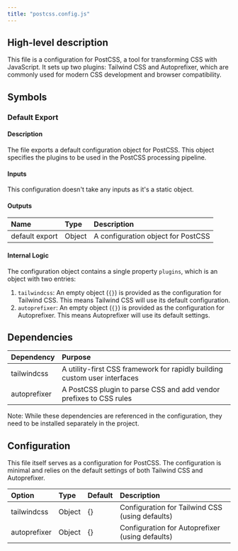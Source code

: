 ```yaml
---
title: "postcss.config.js"
---
```


## High-level description
This file is a configuration for PostCSS, a tool for transforming CSS with JavaScript. It sets up two plugins: Tailwind CSS and Autoprefixer, which are commonly used for modern CSS development and browser compatibility.

## Symbols

### Default Export
#### Description
The file exports a default configuration object for PostCSS. This object specifies the plugins to be used in the PostCSS processing pipeline.

#### Inputs
This configuration doesn't take any inputs as it's a static object.

#### Outputs
| Name | Type | Description |
|:-----|:-----|:------------|
| default export | Object | A configuration object for PostCSS |

#### Internal Logic
The configuration object contains a single property `plugins`, which is an object with two entries:
1. `tailwindcss`: An empty object (`{}`) is provided as the configuration for Tailwind CSS. This means Tailwind CSS will use its default configuration.
2. `autoprefixer`: An empty object (`{}`) is provided as the configuration for Autoprefixer. This means Autoprefixer will use its default settings.

## Dependencies
| Dependency | Purpose |
|:-----------|:--------|
| tailwindcss | A utility-first CSS framework for rapidly building custom user interfaces |
| autoprefixer | A PostCSS plugin to parse CSS and add vendor prefixes to CSS rules |

Note: While these dependencies are referenced in the configuration, they need to be installed separately in the project.

## Configuration
This file itself serves as a configuration for PostCSS. The configuration is minimal and relies on the default settings of both Tailwind CSS and Autoprefixer.

| Option | Type | Default | Description |
|:-------|:-----|:--------|:------------|
| tailwindcss | Object | {} | Configuration for Tailwind CSS (using defaults) |
| autoprefixer | Object | {} | Configuration for Autoprefixer (using defaults) |